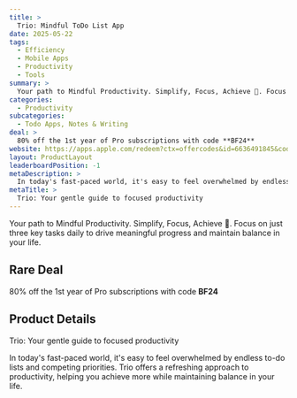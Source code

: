 ```yaml
---
title: >
  Trio: Mindful ToDo List App
date: 2025-05-22
tags:
  - Efficiency
  - Mobile Apps
  - Productivity
  - Tools
summary: >
  Your path to Mindful Productivity. Simplify, Focus, Achieve 🚀. Focus on just three key tasks daily to drive meaningful progress and maintain balance in your life.
categories:
  - Productivity
subcategories:
  - Todo Apps, Notes & Writing
deal: >
  80% off the 1st year of Pro subscriptions with code **BF24**
website: https://apps.apple.com/redeem?ctx=offercodes&id=6636491845&code=BF24
layout: ProductLayout
leaderboardPosition: -1
metaDescription: >
  In today's fast-paced world, it's easy to feel overwhelmed by endless to-do lists and competing priorities. Trio offers a refreshing approach to productivity, helping you achieve more while maintaining balance in your life.
metaTitle: >
  Trio: Your gentle guide to focused productivity
---
```

Your path to Mindful Productivity. Simplify, Focus, Achieve 🚀. Focus on just three key tasks daily to drive meaningful progress and maintain balance in your life.

## Rare Deal

80% off the 1st year of Pro subscriptions with code **BF24**

## Product Details

Trio: Your gentle guide to focused productivity

In today's fast-paced world, it's easy to feel overwhelmed by endless to-do lists and competing priorities. Trio offers a refreshing approach to productivity, helping you achieve more while maintaining balance in your life.
